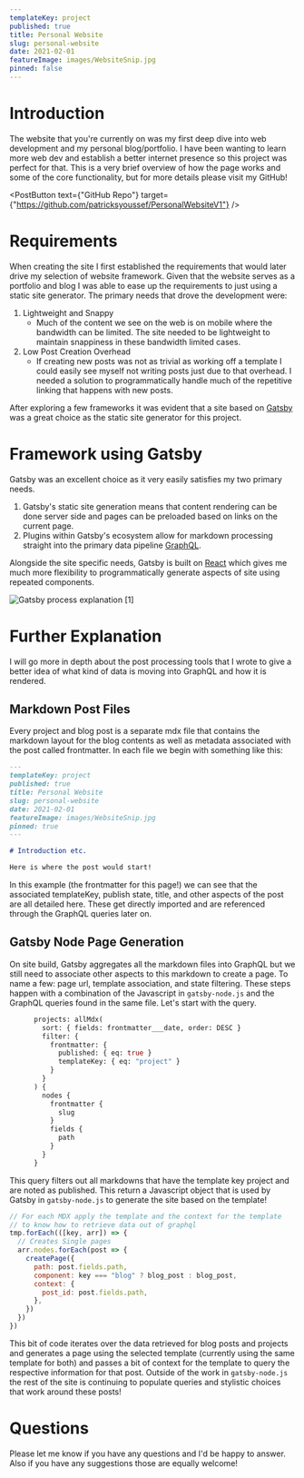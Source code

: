 ```yaml
---
templateKey: project
published: true
title: Personal Website
slug: personal-website
date: 2021-02-01
featureImage: images/WebsiteSnip.jpg
pinned: false
---
```


# Introduction

The website that you're currently on was my first deep dive into web development and my personal blog/portfolio. I have been wanting to learn more web dev and establish a better internet presence so this project was perfect for that. This is a very brief overview of how the page works and some of the core functionality, but for more details please visit my GitHub!

<PostButton
  text={"GitHub Repo"}
  target={"https://github.com/patricksyoussef/PersonalWebsiteV1"}
/>

# Requirements

When creating the site I first established the requirements that would later drive my selection of website framework. Given that the website serves as a portfolio and blog I was able to ease up the requirements to just using a static site generator. The primary needs that drove the development were:

1. Lightweight and Snappy
   - Much of the content we see on the web is on mobile where the bandwidth can be limited. The site needed to be lightweight to maintain snappiness in these bandwidth limited cases.
2. Low Post Creation Overhead
   - If creating new posts was not as trivial as working off a template I could easily see myself not writing posts just due to that overhead. I needed a solution to programmatically handle much of the repetitive linking that happens with new posts.

After exploring a few frameworks it was evident that a site based on [Gatsby](https://www.gatsbyjs.com/) was a great choice as the static site generator for this project.

# Framework using Gatsby

Gatsby was an excellent choice as it very easily satisfies my two primary needs.

1. Gatsby's static site generation means that content rendering can be done server side and pages can be preloaded based on links on the current page.
2. Plugins within Gatsby's ecosystem allow for markdown processing straight into the primary data pipeline [GraphQL](https://graphql.org/).

Alongside the site specific needs, Gatsby is built on [React](https://reactjs.org/) which gives me much more flexibility to programmatically generate aspects of site using repeated components.

![Gatsby process explanation [1]](./images/gatsby-flow.png)

# Further Explanation

I will go more in depth about the post processing tools that I wrote to give a better idea of what kind of data is moving into GraphQL and how it is rendered.

## Markdown Post Files

Every project and blog post is a separate mdx file that contains the markdown layout for the blog contents as well as metadata associated with the post called frontmatter. In each file we begin with something like this:

```markdown
---
templateKey: project
published: true
title: Personal Website
slug: personal-website
date: 2021-02-01
featureImage: images/WebsiteSnip.jpg
pinned: true
---

# Introduction etc.

Here is where the post would start!
```

In this example (the frontmatter for this page!) we can see that the associated templateKey, publish state, title, and other aspects of the post are all detailed here. These get directly imported and are referenced through the GraphQL queries later on.

## Gatsby Node Page Generation

On site build, Gatsby aggregates all the markdown files into GraphQL but we still need to associate other aspects to this markdown to create a page. To name a few: page url, template association, and state filtering. These steps happen with a combination of the Javascript in `gatsby-node.js` and the GraphQL queries found in the same file. Let's start with the query.

```graphql
      projects: allMdx(
        sort: { fields: frontmatter___date, order: DESC }
        filter: {
          frontmatter: {
            published: { eq: true }
            templateKey: { eq: "project" }
          }
        }
      ) {
        nodes {
          frontmatter {
            slug
          }
          fields {
            path
          }
        }
      }
```

This query filters out all markdowns that have the template key project and are noted as published. This return a Javascript object that is used by Gatsby in `gatsby-node.js` to generate the site based on the template!

```javascript
// For each MDX apply the template and the context for the template
// to know how to retrieve data out of graphql
tmp.forEach(([key, arr]) => {
  // Creates Single pages
  arr.nodes.forEach(post => {
    createPage({
      path: post.fields.path,
      component: key === "blog" ? blog_post : blog_post,
      context: {
        post_id: post.fields.path,
      },
    })
  })
})
```

This bit of code iterates over the data retrieved for blog posts and projects and generates a page using the selected template (currently using the same template for both) and passes a bit of context for the template to query the respective information for that post. Outside of the work in `gatsby-node.js` the rest of the site is continuing to populate queries and stylistic choices that work around these posts!

# Questions

Please let me know if you have any questions and I'd be happy to answer. Also if you have any suggestions those are equally welcome!
